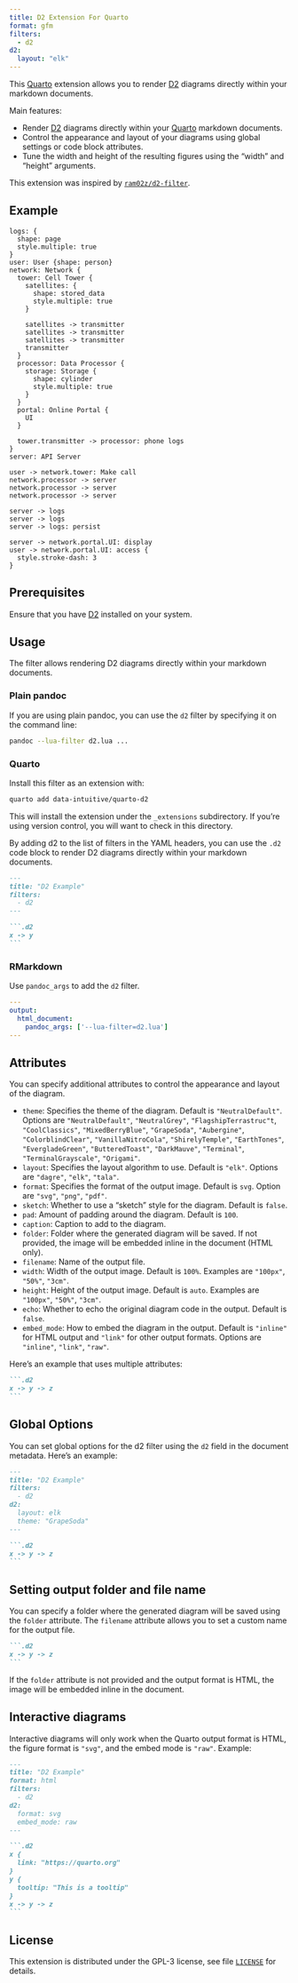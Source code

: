```yaml
---
title: D2 Extension For Quarto
format: gfm
filters:
  - d2
d2:
  layout: "elk"
---
```


This [Quarto](https://quarto.org) extension allows you to render [D2](https://d2lang.com) diagrams directly within your markdown documents. 

Main features:

- Render [D2](https://d2lang.com) diagrams directly within your [Quarto](https://quarto.org) markdown documents. 
- Control the appearance and layout of your diagrams using global settings or code block attributes.
- Tune the width and height of the resulting figures using the "width" and "height" arguments.

This extension was inspired by [`ram02z/d2-filter`](https://github.com/ram02z/d2-filter).


## Example


```.d2
logs: {
  shape: page
  style.multiple: true
}
user: User {shape: person}
network: Network {
  tower: Cell Tower {
    satellites: {
      shape: stored_data
      style.multiple: true
    }

    satellites -> transmitter
    satellites -> transmitter
    satellites -> transmitter
    transmitter
  }
  processor: Data Processor {
    storage: Storage {
      shape: cylinder
      style.multiple: true
    }
  }
  portal: Online Portal {
    UI
  }

  tower.transmitter -> processor: phone logs
}
server: API Server

user -> network.tower: Make call
network.processor -> server
network.processor -> server
network.processor -> server

server -> logs
server -> logs
server -> logs: persist

server -> network.portal.UI: display
user -> network.portal.UI: access {
  style.stroke-dash: 3
}
```


## Prerequisites

Ensure that you have [D2](https://d2lang.com/tour/install) installed on your system.


## Usage

The filter allows rendering D2 diagrams directly within your markdown documents.

### Plain pandoc

If you are using plain pandoc, you can use the `d2` filter by specifying it on the command line:

```bash
pandoc --lua-filter d2.lua ...
```

### Quarto


Install this filter as an extension with:

``` bash
quarto add data-intuitive/quarto-d2
```

This will install the extension under the `_extensions` subdirectory.
If you're using version control, you will want to check in this directory.

By adding d2 to the list of filters in the YAML headers, you can use the `.d2` code block to
render D2 diagrams directly within your markdown documents.

````markdown
---
title: "D2 Example"
filters:
  - d2
---

```.d2
x -> y
```
````

### RMarkdown

Use `pandoc_args` to add the `d2` filter.

```yaml
---
output:
  html_document:
    pandoc_args: ['--lua-filter=d2.lua']
---
```

## Attributes

You can specify additional attributes to control the appearance and layout of the diagram.

- `theme`: Specifies the theme of the diagram. Default is `"NeutralDefault"`. Options are `"NeutralDefault"`, `"NeutralGrey"`, `"FlagshipTerrastruc"t`, `"CoolClassics"`, `"MixedBerryBlue"`, `"GrapeSoda"`, `"Aubergine"`, `"ColorblindClear"`, `"VanillaNitroCola"`, `"ShirelyTemple"`, `"EarthTones"`, `"EvergladeGreen"`, `"ButteredToast"`, `"DarkMauve"`, `"Terminal"`, `"TerminalGrayscale"`, `"Origami"`.
- `layout`: Specifies the layout algorithm to use. Default is `"elk"`. Options are `"dagre"`, `"elk"`, `"tala"`.
- `format`: Specifies the format of the output image. Default is `svg`. Option are `"svg"`, `"png"`, `"pdf"`.
- `sketch`: Whether to use a "sketch" style for the diagram. Default is `false`.
- `pad`: Amount of padding around the diagram. Default is `100`.
- `caption`: Caption to add to the diagram.
- `folder`: Folder where the generated diagram will be saved. If not provided, the image will be embedded inline in the document (HTML only).
- `filename`: Name of the output file.
- `width`: Width of the output image. Default is `100%`. Examples are `"100px"`, `"50%"`, `"3cm"`.
- `height`: Height of the output image. Default is `auto`. Examples are `"100px"`, `"50%"`, `"3cm"`.
- `echo`: Whether to echo the original diagram code in the output. Default is `false`.
- `embed_mode`: How to embed the diagram in the output. Default is `"inline"` for HTML output and `"link"` for other output formats. Options are `"inline"`, `"link"`, `"raw"`.

Here's an example that uses multiple attributes:

````markdown
```.d2
x -> y -> z
```
````

## Global Options

You can set global options for the d2 filter using the `d2` field in the document metadata. Here's an example:

````markdown
---
title: "D2 Example"
filters:
  - d2
d2:
  layout: elk
  theme: "GrapeSoda"
---

```.d2
x -> y -> z
```
````

## Setting output folder and file name

You can specify a folder where the generated diagram will be saved using the `folder` attribute. The `filename` attribute allows you to set a custom name for the output file.

````markdown
```.d2
x -> y -> z
```
````

:::{.callout-note}
If the `folder` attribute is not provided and the output format is HTML, the image will be embedded inline in the document.
:::

## Interactive diagrams

Interactive diagrams will only work when the Quarto output format is HTML, the figure format is `"svg"`, and the embed mode is `"raw"`. Example:

````markdown
---
title: "D2 Example"
format: html
filters:
  - d2
d2:
  format: svg
  embed_mode: raw
---

```.d2
x { 
  link: "https://quarto.org"
}
y {
  tooltip: "This is a tooltip"
}
x -> y -> z
```
````

## License

This extension is distributed under the GPL-3 license, see file [`LICENSE`](LICENSE) for details.